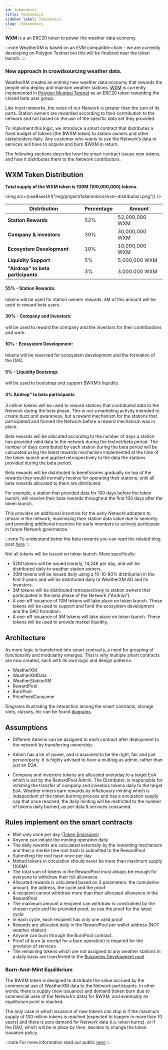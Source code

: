 ---
id: tokenomics
title: Tokenomics
sidebar_label: Tokenomics
slug: /tokenomics
---


 **WXM** is a an ERC20 token to power the weather data economy.

:::note
WeatherXM is based on an EVM compatible chain - we are currently developing on Polygon Testnet but this will be finalized near the token launch.
:::

### New approach in crowdsourcing weather data.
WeatherXM creates an entirely new weather data economy that rewards the people who deploy and maintain weather stations.
[WXM](https://mumbai.polygonscan.com/token/0xecbbbf304fdf91cddda6c6643ed1300a552b691a) is currently implemented in [Polygon Mumbai Testnet](https://mumbai.polygonscan.com/token/0xecbbbf304fdf91cddda6c6643ed1300a552b691a) as an ERC20 token rewarding the closed beta user group.



Like most networks, the value of our Network is greater than the sum of its parts. Station owners are rewarded according to their contribution to the network and not based on the use of the specific data set they provided. 

To implement this logic, we introduce a smart contract that distributes a fixed budget of tokens (the $WXM token) to station owners and other stakeholders daily. Any customer who wants to use the Network’s data or services will have to acquire and burn $WXM in return.

The following sections describe how the smart contract issues new tokens, and how it distributes them to the Network contributors.

## WXM Token Distribution

**Total supply of the WXM token is 100M (100,000,000) tokens.**

<div class="control">

  <img src={useBaseUrl("img/project/tokenomics/wxm-distribution.png")} />
 
</div>



| Distribution               | Percentage  | Amount         |
| ---------------------------| ----------- | -------------- |
| **Station Rewards**      | 52%         | 52,000,000 WXM |
| **Company & investors**    | 30%         | 30,000,000 WXM |
| **Ecosystem Development**  | 10%         | 10,000,000 WXM |
| **Liquidity Support**      | 5%          | 5,000,000 WXM  |
|**"Airdrop" to beta participants**| 3%    | 3.000.000 WXM  |

#### 55% - Station Rewards:
tokens will be used for station owners rewards. 3M of this amount will be used to reward beta users.

#### 30% - Company and Investors:
will be used to reward the company and the investors for their contributions and work.

#### 10% - Ecosystem Development:
tokens will be reserved for ecosystem development and the formation of the DAO.

#### 5% - Liquidity Bootstrap:
will be used to bootstrap and support $WXM’s liquidity.

#### 3% Airdrop" to beta participants
3 million tokens will be used to reward stations that contributed data to the Network during the beta phase. This is not a marketing activity intended to create buzz and awareness, but a reward mechanism for the stations that participated and formed the Network before a reward mechanism was in place.

Beta rewards will be allocated according to the number of days a station has provided valid data to the network during the testnet/beta period. The number of days contributed by each station during the beta period will be calculated using the latest rewards mechanism implemented at the time of the token launch and applied retrospectively to the data the stations provided during the beta period.
 
Beta rewards will be distributed to beneficiaries gradually on top of the rewards they would normally receive for operating their stations, until all beta rewards allocated to them are distributed.

For example, a station that provided data for 100 days before the token launch, will receive their beta rewards throughout the first 100 days after the token launch.

This provides an additional incentive for the early Network adopters to remain in the network, maximising their station data value due to seniority and providing additional incentive for early members to actively participate in future Network governance.


:::note
To understand better the beta rewards you can read the related blog post <a href="https://blog.weatherxm.com/the-wxm-beta-rewards-program-fe2cbb9778b0">here</a>
:::


Not all tokens will be issued on token launch. More specifically:
- 52M tokens will be  issued linearly, 14,246 per day, and will be  distributed daily to weather station owners.
- 30M tokens will be issued daily using a 10-10-80% distribution in the first 3 years and will be distributed daily to WeatherXM AG and its Investors.
- 3M tokens will be distributed retrospectively to station owners that participated in the beta phase of the Network (“Airdrop”).
- A one-off issuance of 10M tokens will take place on token launch. These tokens will be used to support and fund the ecosystem development and the DAO formation.
- A one-off issuance of 5M tokens will take place on token launch. These tokens will be used to provide market liquidity.


## Architecture


As more logic is transferred into smart contracts, a need for grouping of functionality and modularity emerges. That is why multiple smart contracts are now created, each with its own logic and design patterns:

- WeatherXM
- WeatherXMData
- WeatherStationXM
- RewardPool
- BurnPool
- PriceFeedConsumer

Diagrams illustrating the interaction among the smart contracts, storage slots, classes, etc can be found <a href="https://github.com/WeatherXM/smart-contracts/tree/develop/docs/diagrams">diagrams</a>.


## Assumptions
- Different Admins can be assigned to each contract after deployment to the network by transferring ownership.

- Admin has a lot of power, and is assumed to be the right, fair and just person/party. It is highly advised to have a multisig as admin, rather than just an EOA.

- Company and investors tokens are allocated everyday to a target EoA which is set by the RewardPool Admin. The Distributor, is responsible for initiating the transfer of company and investors tokens daily to the target EoA.
Weather miners earn rewards by inflationary minting which is independent of the token burning process
and has a circulation supply cap that once reached,
the daily minting will be restricted to the number of tokens daily burned, as per data & services consumed.

## Rules implement on the smart contracts
- Mint only once per day (<a href="https://github.com/WeatherXM/smart-contracts/blob/develop/docs/emissions.md">Token Emissions</a>) 
- Anyone can initiate the minting operation daily
- The daily rewards are calculated externally by the rewarding mechanism and then a merkle tree root hash is submitted to the RewardPool
- Submitting the root hash once per day
- Minted tokens in circulation should never be more than maximum supply (100M)
- The total sum of tokens in the RewardPool must always be enough for everyone to withdraw their full allowance
- Allocated rewards is calculated based on 3 parameters: the cumulative amount, the address, the cycle and the proof
- A recipient cannot withdraw more than their allocated allowance in the RewardPool
- The maximum amount a recipient can withdraw is constrained by the chosen cycle and the provided proof, so use the proof for the latest cycle
- In each cycle, each recipient has only one valid proof
- Rewards are allocated daily in the RewardPool per wallet address (NOT weather station)
- Anyone can burn through the BurnPool contract.
- Proof of burn (a receipt for a burn operation) is required for the provision of services
- The remaining tokens which are not assigned to any weather stations in a daily basis are transferred to the <a href="https://github.com/WeatherXM/smart-contracts/blob/develop/docs/pools.md">Bussiness Development pool</a> 


### Burn-And-Mint Equilibrium
The $WXM token is designed to distribute the value accrued by the commercial use of WeatherXM data to the Network participants. In other words, there is supply (new issuance) and demand (token burn due to commercial uses of the Network’s data) for $WXM, and eventually an equilibrium point is reached.

The only case in which issuance of new tokens can stop is if the maximum supply of 100 million tokens is reached (expected to happen in more than 10 years) and there is zero demand for Network data (i.e. token burns), or if the DAO, which will be in place by then, decides to change the token issuance policy.


:::note
For more information read our public <a href="https://github.com/WeatherXM/smart-contracts/tree/develop">repo</a> 
:::